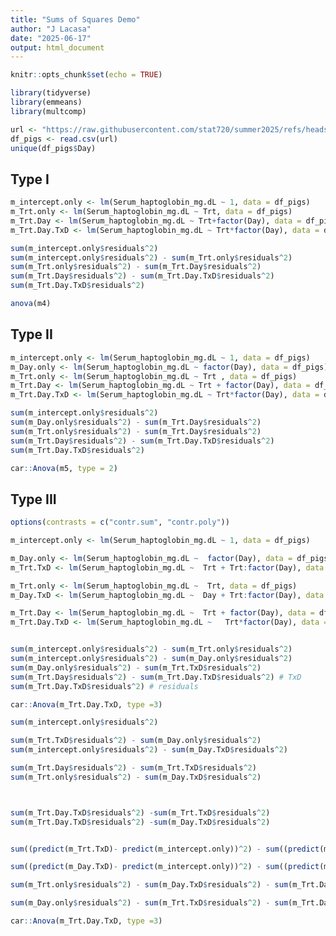 ```yaml
---
title: "Sums of Squares Demo"
author: "J Lacasa"
date: "2025-06-17"
output: html_document
---
```


```r
knitr::opts_chunk$set(echo = TRUE)
```


```r
library(tidyverse)
library(emmeans)
library(multcomp)
```


```r
url <- "https://raw.githubusercontent.com/stat720/summer2025/refs/heads/main/data/blood_study_pigs.csv"
df_pigs <- read.csv(url)
unique(df_pigs$Day)
```

## Type I 
```r
m_intercept.only <- lm(Serum_haptoglobin_mg.dL ~ 1, data = df_pigs)
m_Trt.only <- lm(Serum_haptoglobin_mg.dL ~ Trt, data = df_pigs)
m_Trt.Day <- lm(Serum_haptoglobin_mg.dL ~ Trt+factor(Day), data = df_pigs)
m_Trt.Day.TxD <- lm(Serum_haptoglobin_mg.dL ~ Trt*factor(Day), data = df_pigs)

sum(m_intercept.only$residuals^2)
sum(m_intercept.only$residuals^2) - sum(m_Trt.only$residuals^2)
sum(m_Trt.only$residuals^2) - sum(m_Trt.Day$residuals^2)
sum(m_Trt.Day$residuals^2) - sum(m_Trt.Day.TxD$residuals^2)
sum(m_Trt.Day.TxD$residuals^2)
```

```r
anova(m4)
```

## Type II 

```r
m_intercept.only <- lm(Serum_haptoglobin_mg.dL ~ 1, data = df_pigs)
m_Day.only <- lm(Serum_haptoglobin_mg.dL ~ factor(Day), data = df_pigs)
m_Trt.only <- lm(Serum_haptoglobin_mg.dL ~ Trt , data = df_pigs)
m_Trt.Day <- lm(Serum_haptoglobin_mg.dL ~ Trt + factor(Day), data = df_pigs)
m_Trt.Day.TxD <- lm(Serum_haptoglobin_mg.dL ~ Trt*factor(Day), data = df_pigs)

sum(m_intercept.only$residuals^2)
sum(m_Day.only$residuals^2) - sum(m_Trt.Day$residuals^2)
sum(m_Trt.only$residuals^2) - sum(m_Trt.Day$residuals^2)
sum(m_Trt.Day$residuals^2) - sum(m_Trt.Day.TxD$residuals^2)
sum(m_Trt.Day.TxD$residuals^2)
```


```r
car::Anova(m5, type = 2)
```

## Type III 

```r
options(contrasts = c("contr.sum", "contr.poly"))

m_intercept.only <- lm(Serum_haptoglobin_mg.dL ~ 1, data = df_pigs)

m_Day.only <- lm(Serum_haptoglobin_mg.dL ~  factor(Day), data = df_pigs)
m_Trt.TxD <- lm(Serum_haptoglobin_mg.dL ~  Trt + Trt:factor(Day), data = df_pigs)

m_Trt.only <- lm(Serum_haptoglobin_mg.dL ~  Trt, data = df_pigs)
m_Day.TxD <- lm(Serum_haptoglobin_mg.dL ~  Day + Trt:factor(Day), data = df_pigs)

m_Trt.Day <- lm(Serum_haptoglobin_mg.dL ~  Trt + factor(Day), data = df_pigs)
m_Trt.Day.TxD <- lm(Serum_haptoglobin_mg.dL ~   Trt*factor(Day), data = df_pigs)


sum(m_intercept.only$residuals^2) - sum(m_Trt.only$residuals^2)
sum(m_intercept.only$residuals^2) - sum(m_Day.only$residuals^2)
sum(m_Day.only$residuals^2) - sum(m_Trt.TxD$residuals^2)
sum(m_Trt.Day$residuals^2) - sum(m_Trt.Day.TxD$residuals^2) # TxD
sum(m_Trt.Day.TxD$residuals^2) # residuals
```

```r
car::Anova(m_Trt.Day.TxD, type =3)
```

```r
sum(m_intercept.only$residuals^2)

sum(m_Trt.TxD$residuals^2) - sum(m_Day.only$residuals^2)
sum(m_intercept.only$residuals^2) - sum(m_Day.TxD$residuals^2)

sum(m_Trt.Day$residuals^2) - sum(m_Trt.TxD$residuals^2)
sum(m_Trt.only$residuals^2) - sum(m_Day.TxD$residuals^2)



sum(m_Trt.Day.TxD$residuals^2) -sum(m_Trt.TxD$residuals^2)
sum(m_Trt.Day.TxD$residuals^2) -sum(m_Day.TxD$residuals^2)


sum((predict(m_Trt.TxD)- predict(m_intercept.only))^2) - sum((predict(m_Day.only)- predict(m_intercept.only))^2)

sum((predict(m_Day.TxD)- predict(m_intercept.only))^2) - sum((predict(m_Trt.only)- predict(m_intercept.only))^2)

sum(m_Trt.only$residuals^2) - sum(m_Day.TxD$residuals^2) - sum(m_Trt.Day.TxD$residuals^2)

sum(m_Day.only$residuals^2) - sum(m_Trt.TxD$residuals^2) - sum(m_Trt.Day.TxD$residuals^2)

```

```r
car::Anova(m_Trt.Day.TxD, type =3)
```

